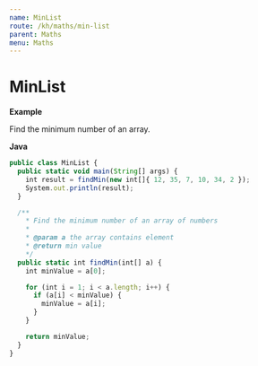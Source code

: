 ```yaml
---
name: MinList
route: /kh/maths/min-list
parent: Maths
menu: Maths
---
```


# MinList

**Example**

Find the minimum number of an array.

**Java**

```js
public class MinList {
  public static void main(String[] args) {
    int result = findMin(new int[]{ 12, 35, 7, 10, 34, 2 });
    System.out.println(result);
  }

  /**
    * Find the minimum number of an array of numbers
    *
    * @param a the array contains element
    * @return min value
    */
  public static int findMin(int[] a) {
    int minValue = a[0];

    for (int i = 1; i < a.length; i++) {
      if (a[i] < minValue) {
        minValue = a[i];
      }
    }

    return minValue;
  }
}
```
